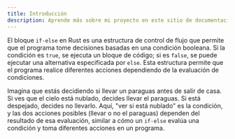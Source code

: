 ```yaml
---
title: Introducción
description: Aprende más sobre mi proyecto en este sitio de documentación construido con Starlight.
---
```


El bloque `if-else` en Rust es una estructura de control de flujo que permite que el programa tome decisiones basadas en una condición booleana. Si la condición es `true`, se ejecuta un bloque de código; si es `false`, se puede ejecutar una alternativa especificada por `else`. Esta estructura permite que el programa realice diferentes acciones dependiendo de la evaluación de condiciones.

Imagina que estás decidiendo si llevar un paraguas antes de salir de casa. Si ves que el cielo está nublado, decides llevar el paraguas. Si está despejado, decides no llevarlo. Aquí, "ver si está nublado" es la condición, y las dos acciones posibles (llevar o no el paraguas) dependen del resultado de esa evaluación, similar a cómo un `if-else` evalúa una condición y toma diferentes acciones en un programa.